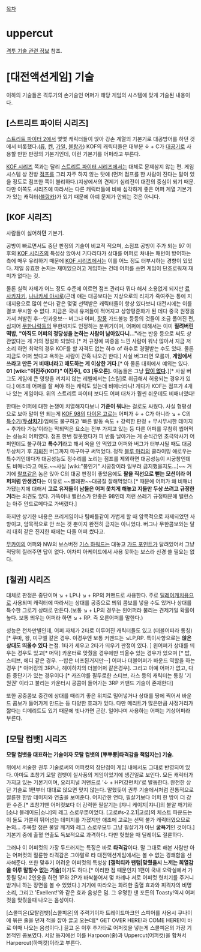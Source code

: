 [[목차]]
= uppercut =
[[격투 기술 관련 정보]] 참조.
= [대전액션게임] 기술 =
이하의 기술들은 격투기의 손기술인 어퍼가 해당 게임의 시스템에 맞게 기술된 내용이다.
== [스트리트 파이터 시리즈] ==
[[스트리트 파이터 2]]에서 몇몇 캐릭터들이 앉아 강손 계열의 기본기로 대공방어를 하던 것에서 비롯했다.([[류]], [[켄]], [[가일]], [[블랑카]]) KOF의 캐릭터들은 대부분 ↓ + C가 [[대공기]]로 사용할 만한 판정의 기본기인데, 이런 기본기를 어퍼라고 부른다.

[[KOF 시리즈]] 쪽과는 달리 [[스트리트 파이터 시리즈]]에서는 대체로 문제삼지 않는 편. 게임 시스템 상 전방 [[점프]]를 그리 자주 하지 않는 탓에 (먼저 점프를 한 사람이 진다는 말이 있을 정도로 점프한 쪽이 불리하다.)지상에서의 견제기 심리전이 대전의 중심이 되기 때문. 다만 이쪽도 시리즈에 따라서는 다른 캐릭터들에 비해 심각하게 좋은 어퍼 계열 기본기가 있는 캐릭터([[블랑카]])가 있기 때문에 아예 문제가 안되는 것은 아니다.
== [KOF 시리즈] ==
사람들이 싫어하'''던''' 기본기. 

공방이 빠르면서도 중단 판정의 기술이 비교적 적으며, 소점프 공방이 주가 되는 97 이후의 [[KOF 시리즈]]의 특성상 앉아서 기다리다가 상대를 어퍼로 처내는 패턴이 방어하는 측에 매우 유리하기 때문에 [[KOF 시리즈]]에서는 이를 어느 정도 터부시하는 경향이 있었다. 제일 유효한 논지는 재미있으려고 게임하는 건데 어퍼를 쓰면 게임이 단조로워져 재미가 없다는 것.

물론 실력 자체가 어느 정도 수준에 이르면 점프 관리다 뭐다 해서 소용없게 되지만 [[료 사카자키]], [[나나카세 야시로]](근데 얘는 대공보다는 지상으로의 리치가 죽여주는 통에 지대지용으로 많이 쓴다) 같은 몇몇 선택받은 캐릭터들이 항상 있다보니 대전시에는 이를 결코 무시할 수 없다. 지금은 국내 유저들이 적어지고 상향평준화가 된 데다 중국 원정을 가서 쳐발린 후--인과응보-- 버그나 어퍼, [[장풍]] 가드불능 등등의 것들이 조금 풀어진 편, 심지어 [[무한나락]]등의 무한까지도 인정하는 분위기이며, 어퍼에 대해서는 이미 '''질려버린 떡밥''', '''"아직도 어퍼의 정당성을 논하는 사람이 남아있다니..."'''라는 반응 등으로 써도 상관없다는 게 거의 정설화 되었다.[* 저 규정에 짜증을 느낀 사람이 워낙 많아서 지금 저 소리 하면 최악의 경우 KOF를 할 자격도 없는 하수 of 하수로 경멸받는 수도 있다. 물론 지금도 어퍼 썼다고 욕하는 사람이 간혹 나오긴 한다.] 사실 버그라면 모를까, '''게임에서 쓰라고 만든 거 비매너라고 매도하는 게 이상한 거다'''.[* 아 물론 대회에서 예외는 있다. '''01 [wiki:"이진주(KOF)" 이진주],''' '''03 [듀오론].''' 이놈들은 그냥 '''[[답이 없다]].'''][* 사실 버그도 게임에 큰 영향을 끼치지 않는 레벨에서는 [스킬]로 취급해서 허용되는 경우가 있다.] 애초에 어퍼를 잘 써야 하는 캐릭도 있는데 비매너라니! 게다가 KOF는 점프가 4개나 있는 게임이다. 위의 스트리트 파이터 보다도 어퍼 대처가 훨씬 쉬운데도 비매너였다!

한때는 어퍼에 대한 논쟁이 치열해지다보니 '''기준이 뭐냐'''는 걸로도 싸웠다. 사실 형평성으로 보아 말이 안 되는게 [[KOF 98]]의 [[다이몬 고로]]는 어퍼가 ↓ + C가 아니라 ↘ + C의 [[특수기]]('''[[두상치기]]''')임에도 불구하고 '빠른 발동 속도 + 강력한 판정 + 무시무시한 데미지 + 추가타 가능'이라는 막되먹은 요소는 전부 가지고 있는 등 다른 어퍼를 무참히 씹어먹는 성능의 어퍼였다. 점프 한번 잘못했다가 피 반틈 날아가는 게 순식간인 초극악사기 어퍼인데도 불구하고 '''특수기'''라고 해서 욕을 안 먹었고 어퍼와 버그가 터부시될 때도 대공 두상치기 후 [[지뢰진]] 버그까지 마구마구 써먹었다. 정작 [[블루 마리]]의 클라이밍 애로우는 특수기인데다가 대공성능도 정수리를 노리는 점프를 제외하면 대공성능이 시궁창인데도 비매너라고 매도.~~사실 [wiki:"봉인기" 시궁창이라 일부러 금지했을지도…]~~ 거기에 [[랄프]]같은 놈은 앉아 C의 대공 판정이 좋았음에도 '''팔을 직선으로 뻗는 모션이라 어퍼처럼 안생겼다'''는 이유로 ~~빨래판~~대공질 잘해먹었다.[* 때문에 어퍼가 왜 비매너가됐는지에 대해서 '''고로 유저들이 남들은 어퍼 못치게 해놓고 지들만 두상 쓰려고 규정한 거'''라는 의견도 있다. 가뜩이나 밸런스가 안좋은 98인데 저런 쓰레기 규정때문에 밸런스는 아주 안드로메다로 가버렸다.]

하지만 상기한 내용은 프리게임이나 팀배틀같이 가볍게 할 때 암묵적으로 자제되었던 사항이고, 암묵적으로 안 쓰는 것 뿐이지 완전히 금지는 아니었다. 버그나 무한콤보와는 달리 대회 같은 진지한 때에는 다들 어퍼 썼다고. 

[[무카이]]의 어퍼와 NW의 보스버전 [[기스 하워드]]는 대놓고 [[가드 포인트]]가 달려있어서 그냥 적당히 질러주면 답이 없다. 어차피 아케이드에서 사용 못하는 보스라 신경 쓸 필요는 없다.
== [철권] 시리즈 ==
대체로 판정은 중단이며 ↘ + LP나 ↘ + RP의 커맨드로 사용한다. 주로 [[딜레이캐치]]용으로 사용되며 캐릭터에 따라서는 상대를 공중으로 띄워 콤보를 넣을 수도 있거나 상대를 특수한 그로기 상태로 만든다.(보통 ↘ + LP의 경우는 왼어퍼라 불리는 견제기일 확률이 높다. 보통 띄우는 어퍼라 하면 ↘ + RP. 즉 오른어퍼를 말한다.)

성능은 천차만별인데, 어퍼 자체가 2타로 이루어진 캐릭터들도 있고 (더블어퍼라 통칭) [* 쿠마, 왕, 미구엘 같은 경우. 이경우엔 보통 커맨드는 ↘LP,RP. 특이사항으로는 '''앉은상대도 띄울수 있다''' 는점. 1타가 세우고 2타가 띄우기 판정이 있다. ] 왼어퍼가 상대를 띄우는 경우도 있고[* 머덕] 카운터로 맞췄을 경우에만 띄울수 있는 경우가 있으며 [* 밥, 스티브, 에디 같은 경우. --밥은 너프된거지만--] 어퍼나 더블어퍼가 바운드 역할을 하는경우 [* 아머킹의 3RP나, 헤이하치의 더블어퍼 같은경우]. 그리고 아예 어퍼가 없고, 다른 중단기가 있는 경우이다 [* 카즈야를 필두로한 스티브, 라스 등의 캐릭터는 통칭 '기원권' 이라고 불리는 카운터시 공콤이 들어가는 3RP 커맨드 기술이 존재한다]

또한 공중콤보 중간에 상대를 때리기 좋은 위치로 밀어넣거나 상대를 땅에 찍어서 바운드 콤보가 들어가게 만드는 등 다양한 효과가 있다. 다만 메리트가 많은만큼 사정거리가 짧다는 디메리트도 있기 때문에 빗나가면 곤란. 일어나며 사용하는 어퍼는 기상어퍼라 부른다.
== [모탈 컴뱃] 시리즈 ==

'''모탈 컴뱃을 대표하는 기술이자 모탈 컴뱃의 [뿌뿌뽕|타격감을 책임지는] 기술.'''

위에서 서술한 권투 기술로써의 어퍼컷의 장단점이 게임 내에서도 그대로 반영되어 있다. 아마도 초창기 모탈 컴뱃이 실사풍의 게임이었기에 생긴일로 보인다. 모든 캐릭터가 가지고 있는 기본기이며, 오리지널 커맨드로 '↓ + HP(강펀치)'로 발동한다. 완전한 상단 기술로 1편부터 대대로 앉으면 맞지 않는다. 
말했듯이 권투 기술에서처럼 전통적으로 절륜한 한방 데미지와 연출을 보여준다. 어지간한 연타, 필살기보다 어퍼 한 방이 더 강한 수준.[* 초창기땐 어퍼컷보다 더 강력한 필살기는 [쟈니 케이지|쟈니]의 불알 깨기와 [소냐 블레이드|소냐]의 레그 스로우뿐이었다. [고로#s-2.2.1|고로]의 체스트 파운드는 이 둘도 가뿐히 뛰어넘는 데미지를 가졌지만 애초에 고로는 선택 불가 캐릭터였으므로 논외... 주목할 점은 불알 깨기와 레그 스로우모두 그냥 필살기가 아닌 '''굴욕기'''인 것이다.]기본기 중에 출혈 연출도 독보적으로 과격하다. 다만 헛쳤을 때 딜레이도 절륜하다. 

그러나 이 어퍼컷의 가장 두드러지는 특징은 바로 '''타격감'''이다. 말 그대로 해본 사람만 아는 어퍼컷의 절륜한 타격감은 그야말로 타 대전액션게임에서는 볼 수 없는 경쾌함을 선사해준다. 또한 맞추기 어려운 어퍼컷의 특성상 '''[갤럭티카 팬텀|맞췄을시 느끼는 희열감을 이루 말할수 없는 기술]'''이기도 하다.[* 이러한 점 때문인지 1편이 국내 오락실에서 가동될 당시 2인용을 하면 1P와 2P가 바싹붙어서 몇 차례나 서로 어퍼컷 헛치기를 주거니 받거니 하는 장면을 볼 수 있었다.] 거기에 따라오는 화려한 출혈 효과와 피격자의 비명소리, 그리고 'Exellent!'와 같은 효과 음성은 덤. 그 유명한 댄 포든의 Toasty!역시 어퍼컷을 맞췄을때 나오는 음성이다.

[스콜피온(모탈컴뱃)|스콜피온]의 주력기이자 트레이드마크인 스피어를 사용시 쿠나이에 묶은 줄을 던져 적을 잡아 끌고 오는데[* GET OVER HERE!과 COME HERE!이 바로 이때 나오는 음성이다.] 끌고 온 이후 추가타로 어퍼컷을 넣는게 스콜피온의 가장 기본적인 콤보였다. 서양 등지에선 이를 Harpoon(줄)과 Uppercut(어퍼컷)을 합쳐서 Harpercut(하퍼컷)이라고 부른다.
